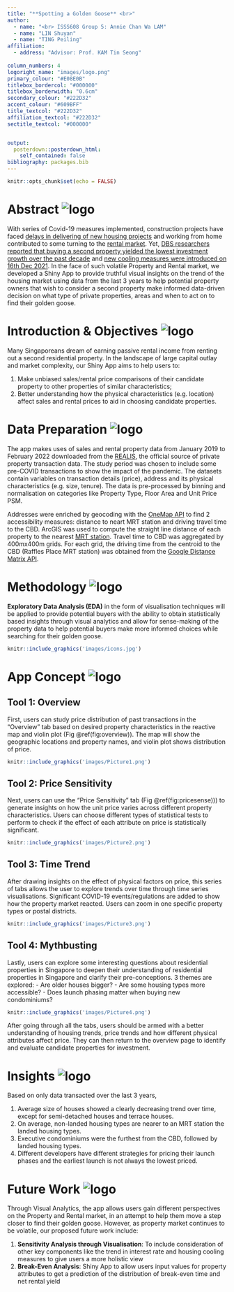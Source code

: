 ```yaml
---
title: "**Spotting a Golden Goose** <br>"
author:
  - name: "<br> ISSS608 Group 5: Annie Chan Wa LAM"
  - name: "LIN Shuyan"
  - name: "TING Peiling"
affiliation:
  - address: "Advisor: Prof. KAM Tin Seong"
  
column_numbers: 4
logoright_name: "images/logo.png"
primary_colour: "#E08E0B"
titlebox_bordercol: "#000000"
titlebox_borderwidth: "0.6cm"
secondary_colour: "#222D32"
accent_colour: "#609BFF"
title_textcol: "#222D32"
affiliation_textcol: "#222D32"
sectitle_textcol: "#000000"


output: 
  posterdown::posterdown_html:
    self_contained: false
bibliography: packages.bib
---
```


```r
knitr::opts_chunk$set(echo = FALSE)
```
# Abstract <img src="images/abstract.png" alt="logo">
With series of Covid-19 measures implemented, construction projects have faced [delays in delivering of new housing projects](https://www.straitstimes.com/singapore/construction-firms-expect-latest-covid-19-curbs-by-mom-to-further-delay-projects-by-up-to) and working from home contributed to some turning to the [rental market](https://www.todayonline.com/singapore/space-squeeze-home-prompts-more-young-singaporeans-move-out).  Yet, [DBS researchers reported that buying a second property yielded the lowest investment growth over the past decade](https://www.todayonline.com/singapore/investing-second-private-property-singapore-yielded-relatively-low-returns-over-past) and [new cooling measures were introduced on 16th Dec 2021](https://www.mnd.gov.sg/newsroom/press-releases/view/measures-to-cool-the-property-market).
In the face of such volatile Property and Rental market, we developed a Shiny App to provide truthful visual insights on the trend of the housing market using data from the last 3 years to help potential property owners that wish to consider a second property make informed data-driven decision on what type of private properties, areas and when to act on to find their golden goose.

# Introduction & Objectives <img src="images/intro.png" alt="logo">
Many Singaporeans dream of earning passive rental income from renting out a second residential property. In the landscape of large capital outlay and market complexity, our Shiny App aims to help users to:

1. Make unbiased sales/rental price comparisons of their candidate property to other properties of similar characteristics;
2. Better understanding how the physical characteristics (e.g. location) affect sales and rental prices to aid in choosing candidate properties.

# Data Preparation <img src="images/data.png" alt="logo">
The app makes uses of sales and rental property data from January 2019 to February 2022 downloaded from the [REALIS](https://www.ura.gov.sg/reis/index), the official source of private property transaction data. The study period was chosen to include some pre-COVID transactions to show the impact of the pandemic. The datasets contain variables on transaction details (price), address and its physical characteristics (e.g. size, tenure). The data is pre-processed by binning and normalisation on categories like Property Type, Floor Area and Unit Price PSM.

Addresses were enriched by geocoding with the [OneMap API](https://www.onemap.gov.sg/docs/) to find 2 accessibility measures: distance to neart MRT station and driving travel time to the CBD. ArcGIS was used to compute the straight line distance of each property to the nearest [MRT station](https://data.gov.sg/dataset/master-plan-2019-rail-station-layer). Travel time to CBD was aggregated by 400mx400m grids. For each grid, the driving time from the centroid to the CBD (Raffles Place MRT station) was obtained from the [Google Distance Matrix API](https://developers.google.com/maps/documentation/distance-matrix/overview).

# Methodology <img src="images/packages.png" alt="logo">
**Exploratory Data Analysis (EDA)** in the form of visualisation techniques will be applied to provide potential buyers with the ability to obtain statistically based insights through visual analytics and allow for sense-making of the property data to help potential buyers make more informed choices while searching for their golden goose.
```r
knitr::include_graphics('images/icons.jpg')
```

# App Concept <img src="images/app.png" alt="logo">
## **Tool 1: Overview**
First, users can study price distribution of past transactions in the "Overview" tab based on desired property characteristics in the reactive map and violin plot (Fig \@ref(fig:overview)). The map will show the geographic locations and property names, and violin plot shows distribution of price.
```r
knitr::include_graphics('images/Picture1.png')
```
## **Tool 2: Price Sensitivity**
Next, users can use the "Price Sensitivity" tab (Fig \@ref(fig:pricesense))) to generate insights on how the unit price varies across different property characteristics. Users can choose different types of statistical tests to perform to check if the effect of each attribute on price is statistically significant.
```r
knitr::include_graphics('images/Picture2.png')
```
## **Tool 3: Time Trend**
After drawing insights on the effect of physical factors on price, this series of tabs allows the user to explore trends over time through time series visualisations. Significant COVID-19 events/regulations are added to show how the property market reacted. Users can zoom in one specific property types or postal districts.
```r
knitr::include_graphics('images/Picture3.png')
```
## **Tool 4: Mythbusting**
Lastly, users can explore some interesting questions about residential properties in Singapore to deepen their understanding of residential properties in Singapore and clarify their pre-conceptions. 3 themes are explored:
- Are older houses bigger?
- Are some housing types more accessible?
- Does launch phasing matter when buying new condominiums?
```r
knitr::include_graphics('images/Picture4.png')
```
After going through all the tabs, users should be armed with a better understanding of housing trends, price trends and how different physical attributes affect price. They can then return to the overview page to identify and evaluate candidate properties for investment.

# Insights <img src="images/insights.png" alt="logo">
Based on only data transacted over the last 3 years,

1. Average size of houses showed a clearly decreasing trend over time, except for semi-detached houses and terrace houses. 
2. On average, non-landed housing types are nearer to an MRT station the landed housing types.
3. Executive condominiums were the furthest from the CBD, followed by landed housing types. 
4. Different developers have different strategies for pricing their launch phases and the earliest launch is not always the lowest priced.

# Future Work <img src="images/future.png" alt="logo">
Through Visual Analytics, the app allows users gain different perspectives on the Property and Rental market, in an attempt to help them move a step closer to find their golden goose. 
However, as property market continues to be volatile, our proposed future work include:

1) **Sensitivity Analysis through Visualisation**: To include consideration of other key components like the trend in interest rate and housing cooling measures to give users a more holistic view
2) **Break-Even Analysis**: Shiny App to allow users input values for property attributes to get a prediction of the distribution of break-even time and net rental yield

